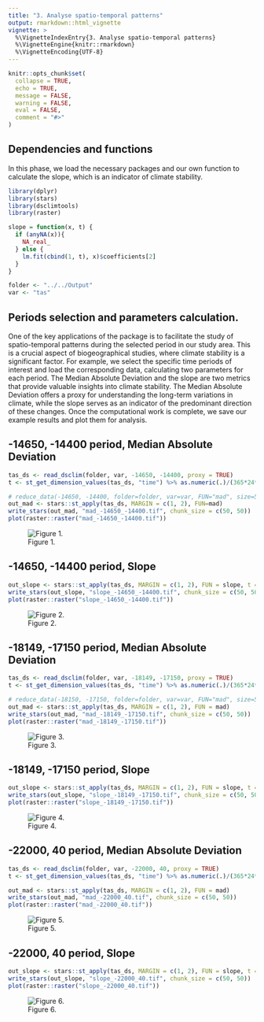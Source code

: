 ```yaml
---
title: "3. Analyse spatio-temporal patterns"
output: rmarkdown::html_vignette
vignette: >
  %\VignetteIndexEntry{3. Analyse spatio-temporal patterns}
  %\VignetteEngine{knitr::rmarkdown}
  %\VignetteEncoding{UTF-8}
---
```


```r
knitr::opts_chunk$set(
  collapse = TRUE,
  echo = TRUE,
  message = FALSE,
  warning = FALSE,
  eval = FALSE,
  comment = "#>"
)
```

## Dependencies and functions

In this phase, we load the necessary packages and our own function to calculate the slope, which is an indicator of climate stability.

```r
library(dplyr)
library(stars)
library(dsclimtools)
library(raster)

slope = function(x, t) {
  if (anyNA(x)){
    NA_real_
  } else {
    lm.fit(cbind(1, t), x)$coefficients[2]
  } 
}

```


```r
folder <- "../../Output"
var <- "tas"
```

## Periods selection and parameters calculation.

One of the key applications of the package is to facilitate the study of spatio-temporal patterns during the selected period in our study area. This is a crucial aspect of biogeographical studies, where climate stability is a significant factor. For example, we select the specific time periods of interest and load the corresponding data, calculating two parameters for each period. The Median Absolute Deviation and the slope are two metrics that provide valuable insights into climate stability. The Median Absolute Deviation offers a proxy for understanding the long-term variations in climate, while the slope serves as an indicator of the predominant direction of these changes. Once the computational work is complete, we save our example results and plot them for analysis.

## -14650, -14400 period, Median Absolute Deviation

```r
tas_ds <- read_dsclim(folder, var, -14650, -14400, proxy = TRUE)
t <- st_get_dimension_values(tas_ds, "time") %>% as.numeric(.)/(365*24*60*60)

# reduce_data(-14650, -14400, folder=folder, var=var, FUN="mad", size=50)
out_mad <- stars::st_apply(tas_ds, MARGIN = c(1, 2), FUN=mad)
write_stars(out_mad, "mad_-14650_-14400.tif", chunk_size = c(50, 50))
plot(raster::raster("mad_-14650_-14400.tif"))
```

![Figure 1.](figures/a3/a3_fig_p1_mad.png)

## -14650, -14400 period, Slope

```r
out_slope <- stars::st_apply(tas_ds, MARGIN = c(1, 2), FUN = slope, t = t)
write_stars(out_slope, "slope_-14650_-14400.tif", chunk_size = c(50, 50))
plot(raster::raster("slope_-14650_-14400.tif"))
```

![Figure 2.](figures/a3/a3_fig_p1_slope.png)

## -18149, -17150 period, Median Absolute Deviation

```r
tas_ds <- read_dsclim(folder, var, -18149, -17150, proxy = TRUE)
t <- st_get_dimension_values(tas_ds, "time") %>% as.numeric(.)/(365*24*60*60)

# reduce_data(-18150, -17150, folder=folder, var=var, FUN="mad", size=50)
out_mad <- stars::st_apply(tas_ds, MARGIN = c(1, 2), FUN = mad)
write_stars(out_mad, "mad_-18149_-17150.tif", chunk_size = c(50, 50))
plot(raster::raster("mad_-18149_-17150.tif"))
```

![Figure 3.](figures/a3/a3_fig_p2_mad.png)

## -18149, -17150 period, Slope

```r
out_slope <- stars::st_apply(tas_ds, MARGIN = c(1, 2), FUN = slope, t = t)
write_stars(out_slope, "slope_-18149_-17150.tif", chunk_size = c(50, 50))
plot(raster::raster("slope_-18149_-17150.tif"))
```

![Figure 4.](figures/a3/a3_fig_p2_slope.png)

## -22000, 40 period, Median Absolute Deviation

```r
tas_ds <- read_dsclim(folder, var, -22000, 40, proxy = TRUE)
t <- st_get_dimension_values(tas_ds, "time") %>% as.numeric(.)/(365*24*60*60)

out_mad <- stars::st_apply(tas_ds, MARGIN = c(1, 2), FUN = mad)
write_stars(out_mad, "mad_-22000_40.tif", chunk_size = c(50, 50))
plot(raster::raster("mad_-22000_40.tif"))
```

![Figure 5.](figures/a3/a3_fig_p3_mad.png)

## -22000, 40 period, Slope

```r
out_slope <- stars::st_apply(tas_ds, MARGIN = c(1, 2), FUN = slope, t = t, PROGRESS = TRUE)
write_stars(out_slope, "slope_-22000_40.tif", chunk_size = c(50, 50))
plot(raster::raster("slope_-22000_40.tif"))
```

![Figure 6.](figures/a3/a3_fig_p3_slope.png)

